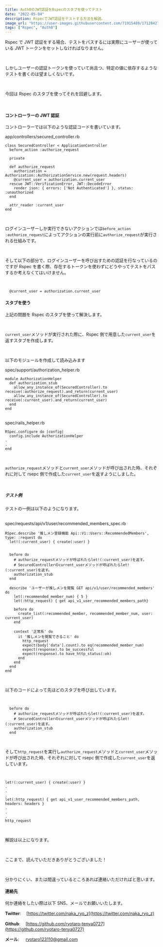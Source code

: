 ```yaml
---
title: Auth0のJWT認証をRspecのスタブを使ってテスト
date: "2022-05-04"
description: RspecでJWT認証をテストする方法を解説。
image_url: "https://user-images.githubusercontent.com/71915489/171284278-bc6f3ef3-68da-43f6-b614-1a32ee9ae5bc.png"
tags: ["Rspec", "Auth0"]
---
```


Rspec で JWT 認証をする場合、テストをパスするには実際にユーザーが使っている JWT トークンをセットしなければなりません。

<br />

しかしユーザーの認証トークンを使っていて尚且つ、特定の値に依存するようなテストを書くのは望ましくないです。

<br />

今回は Rspec のスタブを使ってそれを回避します。

<br />

#### コントローラーの JWT 認証

コントローラーでは以下のような認証コードを書いています。

<div class="gatsby-code-title">
  <span>app/controllers/secured_controller.rb</span>
</div>

```ruby{numberLines:true}
class SecuredController < ApplicationController
  before_action :authorize_request

  private

  def authorize_request
    authorization = Authorization::AuthorizationService.new(request.headers)
    @current_user = authorization.current_user
  rescue JWT::VerificationError, JWT::DecodeError
    render json: { errors: ['Not Authenticated'] }, status: :unauthorized
  end

  attr_reader :current_user
end
```

<br />

ログインユーザーしか実行できないアクションでは`before_action :authorize_request`によってアクションの実行前に`authorize_request`が実行される仕組みです。

<br />

そして以下の部分で、ログインユーザーを呼び出すための認証を行なっているのですが Rspec を書く際、存在するトークンを使わずにどうやってテストをパスするか考えなくてはいけません。

<br />

```ruby{numberLines:true}
  @current_user = authorization.current_user
```

#### スタブを使う

上記の問題を Rspec のスタブを使って解決します。

<br />

`current_user`メソッドが実行された際に、Rspec 側で用意した`current_user`を返すスタブを作成します。

<br />

以下のモジュールを作成して読み込みます

<div class="gatsby-code-title">
  <span>spec/support/authorization_helper.rb</span>
</div>

```ruby{numberLines:true}
module AuthorizationHelper
  def authorization_stub
    allow_any_instance_of(SecuredController).to receive(:authorize_request).and_return(current_user)
    allow_any_instance_of(SecuredController).to receive(:current_user).and_return(current_user)
  end
end
```

<br />

<div class="gatsby-code-title">
  <span>spec/rails_helper.rb</span>
</div>

```ruby{numberLines:true}
RSpec.configure do |config|
  config.include AuthorizationHelper
.
.
end
```

<br />

`authorize_request`メソッドと`current_user`メソッドが呼び出された時、それぞれに対して rsepc 側で作成した`current_user`を返すようにしました。

<br />

##### テスト例

テストの一例は以下のようになります。

<br />

<div class="gatsby-code-title">
  <span>spec/requests/api/v1/user/recommended_members_spec.rb</span>
</div>

```ruby{numberLines:true}
RSpec.describe '推しメン登録機能 Api::V1::Users::RecommendedMembers', type: :request do
  let!(:current_user) { create(:user) }


  before do
    # authorize_requestメソッドが呼ばれたらlet!(:current_user)を返す。
    # SecuredControllerのcurrent_userメソッドが呼ばれたらlet!(:current_user)を返す。
    authorization_stub
  end

  describe 'ユーザーが推しメンを閲覧 GET api/v1/user/recommended_members' do
    let(:recommended_member_num) { 5 }
    let(:http_request) { get api_v1_user_recommended_members_path}

    before do
      create_list(:recommended_member, recommended_member_num, user: current_user)
    end

    context '正常系' do
      it '推しメンを閲覧できること' do
        http_request
        expect(body['data'].count).to eq(recommended_member_num)
        expect(response).to be_successful
        expect(response).to have_http_status(:ok)
      end
    end
  end
end
```

<br />

以下のコードによって先ほどのスタブを呼び出しています。

<br />

```ruby{numberLines:true}
  before do
    # authorize_requestメソッドが呼ばれたらlet!(:current_user)を返す。
    # SecuredControllerのcurrent_userメソッドが呼ばれたらlet!(:current_user)を返す。
    authorization_stub
  end
```

<br />

そして`http_request`を実行し`authorize_request`メソッドと`current_user`メソッドが呼び出された時、それぞれに対して rsepc 側で作成した`current_user`を返しています。

<br />

```ruby{numberLines:true}
let!(:current_user) { create(:user) }
.
.
.
let(:http_request) { get api_v1_user_recommended_members_path, headers: headers }
.
.
.
http_request
```

<br />

解説は以上になります。

<br />

ここまで、読んでいただきありがとうございました！

<br />

分かりにくい、または間違っているところあれば連絡いただければと思います。

#### 連絡先

何か連絡をしたい際は以下 SNS、メールでお願いいたします。

**Twitter**: 　[https://twitter.com/naka_ryo_z](https://twitter.com/naka_ryo_z)

**Github**: 　[https://github.com/ryotaro-tenya0727](https://github.com/ryotaro-tenya0727)

**メール**: 　 ryotaro123110@gmail.com
